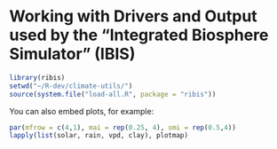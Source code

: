 Working with Drivers and Output used by the "Integrated Biosphere Simulator" (IBIS) 
========================================================


```r
library(ribis)
setwd("~/R-dev/climate-utils/")
source(system.file("load-all.R", package = "ribis"))
```

You can also embed plots, for example:

```r
par(mfrow = c(4,1), mai = rep(0.25, 4), omi = rep(0.5,4))
lapply(list(solar, rain, vpd, clay), plotmap)
```